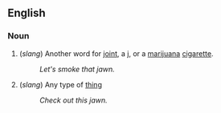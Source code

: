 ==English==
===Noun===
#(''slang'') Another word for [[joint]], a [[j]], or a [[marijuana]] [[cigarette]]. 
#: ''Let's smoke that jawn.''
#(''slang'') Any type of [[thing]]
#: ''Check out this jawn.''